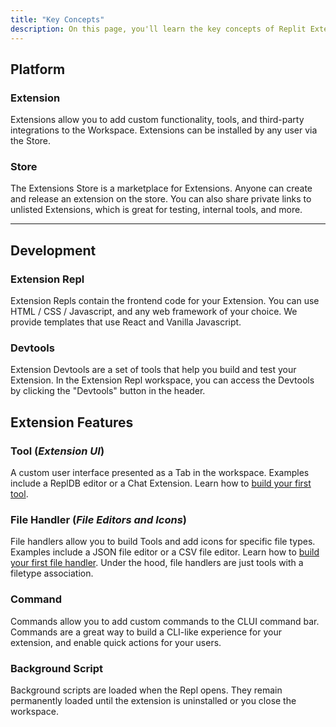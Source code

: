 ```yaml
---
title: "Key Concepts"
description: On this page, you'll learn the key concepts of Replit Extensions. If you're new to Extensions, we recommend you start with the [Get Started guide](/extensions/).
---
```


## Platform

### Extension
Extensions allow you to add custom functionality, tools, and third-party integrations to the Workspace. Extensions can be installed by any user via the Store.

### Store

The Extensions Store is a marketplace for Extensions. Anyone can create and release an extension on the store. You can also share private links to unlisted Extensions, which is great for testing, internal tools, and more.

---

## Development

### Extension Repl

Extension Repls contain the frontend code for your Extension. You can use HTML / CSS / Javascript, and any web framework of your choice. We provide templates that use React and Vanilla Javascript.

### Devtools

Extension Devtools are a set of tools that help you build and test your Extension. In the Extension Repl workspace, you can access the Devtools by clicking the "Devtools" button in the header.

## Extension Features

### Tool (_Extension UI_)

A custom user interface presented as a Tab in the workspace. Examples include a ReplDB editor or a Chat Extension. Learn how to [build your first tool](/extensions/examples/snippet-manager).

### File Handler (_File Editors and Icons_)
File handlers allow you to build Tools and add icons for specific file types. Examples include a JSON file editor or a CSV file editor. Learn how to [build your first file handler](/extensions/examples/json-editor). Under the hood, file handlers are just tools with a filetype association.

### Command

Commands allow you to add custom commands to the CLUI command bar. Commands are a great way to build a CLI-like experience for your extension, and enable quick actions for your users.

### Background Script

Background scripts are loaded when the Repl opens. They remain permanently loaded until the extension is uninstalled or you close the workspace.
